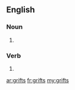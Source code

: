 ==English==

===Noun===
{{head|en|plural}}

# {{plural of|grift|lang=en}}

===Verb===
{{head|en}}

# {{en-third-person singular of|grift}}

[[ar:grifts]]
[[fr:grifts]]
[[my:grifts]]